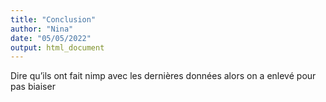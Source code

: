 ```yaml
---
title: "Conclusion"
author: "Nina"
date: "05/05/2022"
output: html_document
---
```



Dire qu'ils ont fait nimp avec les dernières données alors on a enlevé pour pas biaiser

